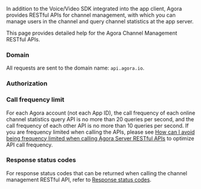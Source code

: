 
In addition to the Voice/Video SDK integrated into the app client, Agora provides RESTful APIs for channel management, with which you can manage users in the channel and query channel statistics at the app server.

This page provides detailed help for the Agora Channel Management RESTful APIs.

### Domain

All requests are sent to the domain name: `api.agora.io`.

### Authorization

<Authorization/>

### Call frequency limit

For each Agora account (not each App ID), the call frequency of each online channel statistics query API is no more than 20 queries per second, and the call frequency of each other API is no more than 10 queries per second. If you are frequency limited when calling the APIs, please see [How can I avoid being frequency limited when calling Agora Server RESTful APIs](/help/integration-issues/restful_api_call_frequency/) to optimize API call frequency.

### Response status codes

For response status codes that can be returned when calling the channel management RESTful API, refer to [Response status codes](response-status-code).


